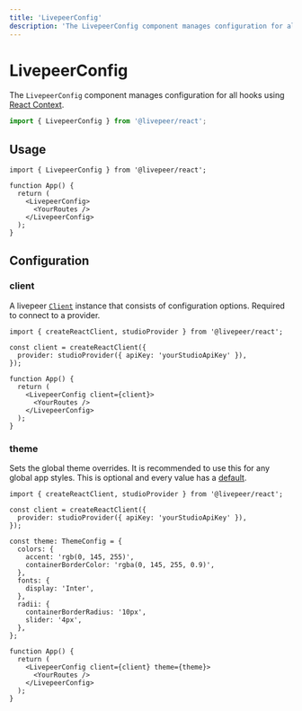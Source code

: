 ```yaml
---
title: 'LivepeerConfig'
description: 'The LivepeerConfig component manages configuration for all hooks using React Context.'
---
```


# LivepeerConfig

The `LivepeerConfig` component manages configuration for all hooks using [React Context](https://reactjs.org/docs/context.html).

```ts
import { LivepeerConfig } from '@livepeer/react';
```

## Usage

```tsx
import { LivepeerConfig } from '@livepeer/react';

function App() {
  return (
    <LivepeerConfig>
      <YourRoutes />
    </LivepeerConfig>
  );
}
```

## Configuration

### client

A livepeer [`Client`](/react/client) instance that consists of configuration options. Required to connect to a provider.

```tsx {3-5,9}
import { createReactClient, studioProvider } from '@livepeer/react';

const client = createReactClient({
  provider: studioProvider({ apiKey: 'yourStudioApiKey' }),
});

function App() {
  return (
    <LivepeerConfig client={client}>
      <YourRoutes />
    </LivepeerConfig>
  );
}
```

### theme

Sets the global theme overrides. It is recommended to use this for any global app styles. This is optional and every value has
a [default](https://github.com/livepeer/livepeer.js/blob/main/packages/core/src/media/styling/stitches.ts).

```tsx {7-19,23}
import { createReactClient, studioProvider } from '@livepeer/react';

const client = createReactClient({
  provider: studioProvider({ apiKey: 'yourStudioApiKey' }),
});

const theme: ThemeConfig = {
  colors: {
    accent: 'rgb(0, 145, 255)',
    containerBorderColor: 'rgba(0, 145, 255, 0.9)',
  },
  fonts: {
    display: 'Inter',
  },
  radii: {
    containerBorderRadius: '10px',
    slider: '4px',
  },
};

function App() {
  return (
    <LivepeerConfig client={client} theme={theme}>
      <YourRoutes />
    </LivepeerConfig>
  );
}
```
